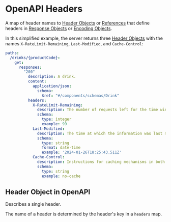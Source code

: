 
# OpenAPI Headers

A map of header names to [Header Objects](/openapi/paths/operations/responses/headers) or [References](/openapi/references) that define headers in [Response Objects](/openapi/paths/operations/responses#response-object) or [Encoding Objects](/openapi/paths/operations/requests#encoding-object).

In this simplified example, the server returns three [Header Objects](/openapi/paths/operations/responses/headers) with the names `X-RateLimit-Remaining`, `Last-Modified`, and `Cache-Control`:

```yaml
paths:
  /drinks/{productCode}:
    get:
      responses:
        "200"
          description: A drink.
          content:
            application/json:
              schema:
                $ref: "#/components/schemas/Drink"
          headers:
            X-RateLimit-Remaining:
              description: The number of requests left for the time window.
              schema:
                type: integer
                example: 99
            Last-Modified:
              description: The time at which the information was last modified.
              schema:
                type: string
                format: date-time
                example: '2024-01-26T18:25:43.511Z'
            Cache-Control:
              description: Instructions for caching mechanisms in both requests and responses.
              schema:
                type: string
                example: no-cache
```

## Header Object in OpenAPI

Describes a single header.

The name of a header is determined by the header's key in a `headers` map.

<Table
  title="Header Object Fields"
  data={[
    {
      field: "`description`",
      type: "String",
      required: "",
      description: "A description of the header. This may contain [CommonMark syntax](https://spec.commonmark.org/) to provide a rich description."
    },
    {
      field: "`required`",
      type: "Boolean",
      required: "",
      description: "Whether the header is required. Defaults to `false`."
    },
    {
      field: "`deprecated`",
      type: "Boolean",
      required: "",
      description: "Whether the header is deprecated. Defaults to `false`."
    },
    {
      field: "`schema`",
      type: "[Schema Object](/openapi/schemas)",
      required: "",
      description: "A schema or reference to a schema that defines the type of the header. This is **_required_** unless `content` is defined.\n\n**Note: OpenAPI 3.0.x supports [OpenAPI Reference Objects](/openapi/references#openapi-reference-object) here as a value. OpenAPI 3.1.x uses the [JSON Schema Referencing](/openapi/schemas#json-schema--openapi) format.**"
    },
    {
      field: "`content`",
      type: "Map[string, [Media Type Object](/openapi/paths/operations/content#media-type-object)]",
      required: "",
      description: "A map of [Media Type Objects](/openapi/paths/operations/content#media-type-object) that define the possible media types that can be used for the header. This is **_required_** unless `schema` is defined."
    },
    {
      field: "`x-*`",
      type: "[Extensions](/openapi/extensions)",
      required: "",
      description: "Any number of extension fields can be added to the header object to be used by tooling and vendors."
    }
  ]}
  columns={[
    {
      key: "field",
      header: "Field"
    },
    {
      key: "type",
      header: "Type"
    },
    {
      key: "required",
      header: "Required"
    },
    {
      key: "description",
      header: "Description"
    }
  ]}
/>
